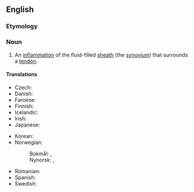 ==English==

===Etymology===
{{prefix|en|teno|synovitis}}

===Noun===
{{wikipedia}}
{{en-noun|~|tenosynovitides|tenosynovites}}

# {{lb|en|pathology}} An [[inflammation]] of the fluid-filled [[sheath]] (the [[synovium]]) that surrounds a [[tendon]].

====Translations====
{{trans-top|inflammation}}
* Czech: {{t|cs|tenosynovitida|f}}
* Danish: {{t|da|seneskedehindebetændelse|c}}
* Faroese: {{t|fo|gø|n}}
* Finnish: {{t+|fi|jännetuppitulehdus}}
* Icelandic: {{t|is|sinaskeiðabólga|f}}
* Irish: {{t|ga|trálach|m}}
* Japanese: {{t|ja|腱鞘炎|tr=kenshouen}}
{{trans-mid}}
* Korean: {{t|ko|건초염}}
* Norwegian:
*: Bokmål: {{t|nb|seneskjedebetennelse}}, {{t|nb|tendovaginitt}}
*: Nynorsk: {{t|nn|seneskjedebetennelse}}, {{t|nn|tendovaginitt}}
* Romanian: {{t+|ro|tenosinovită}}
* Spanish: {{t|es|tenosinovitis|f}}
* Swedish: {{t|sv|senknarr|n}}
{{trans-bottom}}
